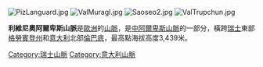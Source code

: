 [[Image:PizLanguard.jpg|thumb]]
[[Image:ValMuragl.jpg|thumb]]
[[Image:Saoseo2.jpg|thumb]]
[[Image:ValTrupchun.jpg|thumb]]

'''利維尼奧阿爾卑斯山脈'''是[[歐洲|歐洲]]的[[山脈|山脈]]，是[[中阿爾卑斯山脈|中阿爾卑斯山脈]]的一部分，橫跨[[瑞士|瑞士]]東部[[格勞賓登州|格勞賓登州]]和[[意大利|意大利]]北部[[倫巴底|倫巴底]]，最高點海拔高度3,439米。

{{Switzerland-geo-stub}}
{{Italy-geo-stub}}
[[Category:瑞士山脈|Category:瑞士山脈]]
[[Category:意大利山脈|Category:意大利山脈]]